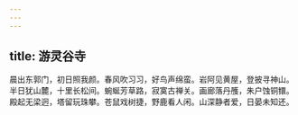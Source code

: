 ```yaml
---
---
---
```

title: 游灵谷寺
---



晨出东郭门，初日照我颜。春风吹习习，好鸟声绵蛮。岩阿见黄屋，登披寻神山。半日犹山麓，十里长松间。蜿蜒芳草路，寂寞古禅关。画廊落丹雘，朱户蚀铜镮。殿起无梁迥，塔留玩珠攀。苍鼠戏树捷，野鹿看人闲。山深静者爱，日晏未知还。